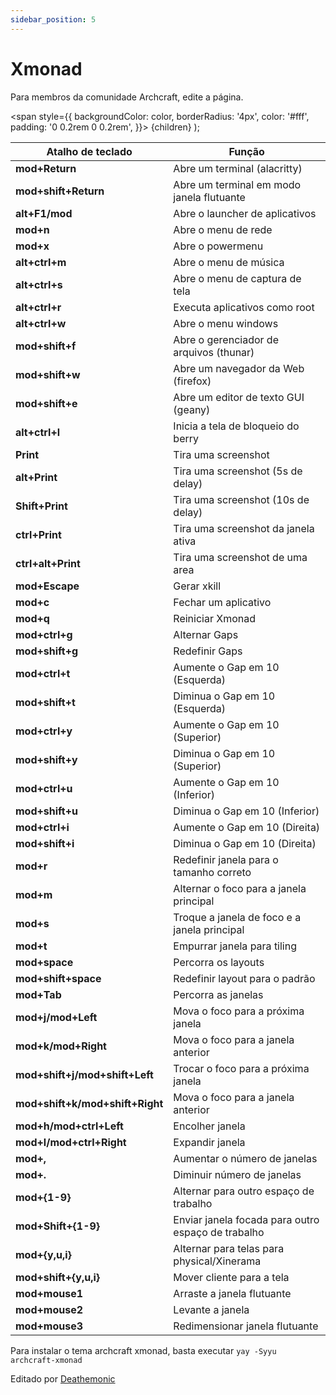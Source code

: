 ```yaml
---
sidebar_position: 5
---
```


# Xmonad

Para membros da comunidade Archcraft, edite a página.

<!-- Tabs -->

<!-- Badges -->
  <span
    style={{
      backgroundColor: color,
      borderRadius: '4px',
      color: '#fff',
      padding: '0 0.2rem 0 0.2rem',
    }}>
    {children}
  </span>
);

<!-- Add your stuff after this -->

|Atalho de teclado|Função|
|--|--|
|**mod+Return** | Abre um terminal (alacritty) |
|**mod+shift+Return** | Abre um terminal em modo janela flutuante |
|**alt+F1/mod** | Abre o launcher de aplicativos |
|**mod+n** | Abre o menu de rede |
|**mod+x** | Abre o powermenu |
|**alt+ctrl+m** | Abre o menu de música |
|**alt+ctrl+s** | Abre o menu de captura de tela |
|**alt+ctrl+r** | Executa aplicativos como root |
|**alt+ctrl+w** | Abre o menu windows |
|**mod+shift+f** | Abre o gerenciador de arquivos (thunar) |
|**mod+shift+w** | Abre um navegador da Web (firefox) |
|**mod+shift+e** | Abre um editor de texto GUI (geany) |
|**alt+ctrl+l** | Inicia a tela de bloqueio do berry |
|**Print** | Tira uma  screenshot |
|**alt+Print** | Tira uma  screenshot (5s de delay) |
|**Shift+Print** | Tira uma  screenshot (10s de delay)|
|**ctrl+Print** | Tira uma  screenshot da janela ativa |
|**ctrl+alt+Print** | Tira uma  screenshot de uma area |
|**mod+Escape** | Gerar xkill |
|**mod+c** | Fechar um aplicativo |
|**mod+q** | Reiniciar Xmonad |
|**mod+ctrl+g** | Alternar Gaps |
|**mod+shift+g** | Redefinir Gaps |
|**mod+ctrl+t** | Aumente o Gap em 10 (Esquerda) |
|**mod+shift+t** | Diminua o Gap em 10 (Esquerda) |
|**mod+ctrl+y** | Aumente o Gap em 10 (Superior) |
|**mod+shift+y** | Diminua o Gap em 10 (Superior) |
|**mod+ctrl+u** | Aumente o Gap em 10 (Inferior) |
|**mod+shift+u** | Diminua o Gap em 10 (Inferior) |
|**mod+ctrl+i** | Aumente o Gap em 10 (Direita) |
|**mod+shift+i** | Diminua o Gap em 10 (Direita) |
|**mod+r** | Redefinir janela para o tamanho correto |
|**mod+m** | Alternar o foco para a janela principal |
|**mod+s** | Troque a janela de foco e a janela principal |
|**mod+t** | Empurrar janela para tiling |
|**mod+space** | Percorra os layouts |
|**mod+shift+space** | Redefinir layout para o padrão |
|**mod+Tab** | Percorra as janelas |
|**mod+j/mod+Left** | Mova o foco para a próxima janela |
|**mod+k/mod+Right** | Mova o foco para a janela anterior|
|**mod+shift+j/mod+shift+Left**| Trocar o foco para a próxima janela |
|**mod+shift+k/mod+shift+Right** | Mova o foco para a janela anterior |
|**mod+h/mod+ctrl+Left** | Encolher janela |
|**mod+l/mod+ctrl+Right** | Expandir janela |
|**mod+,** | Aumentar o número de janelas |
|**mod+.** | Diminuir número de janelas |
|**mod+{1-9}** | Alternar para outro espaço de trabalho |
|**mod+Shift+{1-9}** | Enviar janela focada para outro espaço de trabalho |
|**mod+{y,u,i}** | Alternar para telas para physical/Xinerama |
|**mod+shift+{y,u,i}** | Mover cliente para a tela |
|**mod+mouse1** | Arraste a janela flutuante |
|**mod+mouse2** | Levante a janela |
|**mod+mouse3** | Redimensionar janela flutuante |

Para instalar o tema archcraft xmonad, basta executar ``yay -Syyu archcraft-xmonad``

Editado por [Deathemonic](https://github.com/deathemonic)
